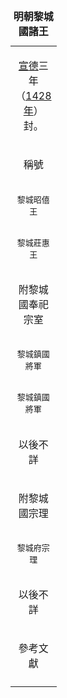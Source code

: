 {| class="wikitable" width=98%
|+'''明朝黎城國諸王'''     {{ed|明朝諸王列表/黎城國}}
|-
| colspan=5 align="center"|[[宣德]]三年（[[1428年]]）封。
|-
!稱號||style="white-space:nowrap;"|國君姓名||關係||在位年數||註記
|-
|width="60" align ="center" style="font-size:small;"|黎城昭僖王||width="70" align ="center" style="font-size:small;"|[[朱佶燏]]||width="135" style="font-size:small;"|朱模、庶四子||width="115" align ="center" style="font-size:small;"|[[1428年]]—[[1444年]]
| style="font-size:small;"|宣德三年封。[[正统 (年号)|正統]]九年薨。
|-
|width="60" align ="center" style="font-size:small;"|黎城莊惠王||width="70" align ="center" style="font-size:small;"|[[朱幼𫮊|朱幼{{僻字|𫮊|左“土”右“爰”}}]]||width="135" style="font-size:small;"|朱佶燏、嫡一子||width="115" align ="center" style="font-size:small;"|[[1447年]]—[[1477年]]
| style="font-size:small;"|正統十二年襲封。成化十三年薨。無子，除。
|-
| colspan=5 align="center"|附黎城國奉祀宗室
|-
|width="60" align ="center" style="font-size:small;"|黎城鎮國將軍||width="70" align ="center" style="font-size:small;"|[[朱詮鏴]]||width="135" style="font-size:small;"|朱幼㘧、嫡四子||width="115" align ="center" style="font-size:small;"|[[1477年]]—[[1497年]]前
| style="font-size:small;"|朱幼㘧過繼子。[[成化]]十三年承黎城王祀。後以朱幼㘧三子俱卒，奏准歸宗。
|-
|width="60" align ="center" style="font-size:small;"|黎城鎮國將軍||width="70" align ="center" style="font-size:small;"|[[朱勛洺]]||width="135" style="font-size:small;"|朱詮鏴、庶三子||width="115" align ="center" style="font-size:small;"|[[1505年]]—？年
| style="font-size:small;"|[[弘治 (明朝)|弘治]]十八年四月承黎城王祀。薨。<ref name="a">《[[明實錄]]》</ref>
|-
| colspan=5 align="center"|以後不詳
|-
| colspan=5 align="center"|附黎城國宗理
|-
|width="60" align ="center" style="font-size:small;"|黎城府宗理||width="70" align ="center" style="font-size:small;"|[[朱恬煉]]||width="135" style="font-size:small;"|朱胤？、子||width="115" align ="center" style="font-size:small;"|[[1585年]]—？年
| style="font-size:small;"|初封[[奉國將軍]]，[[萬曆]]十三年十一月管理府事。薨。<ref name="a"/>
|-
| colspan=5 align="center"|以後不詳
|-
| colspan=5 align="center"|參考文獻
|-
| colspan=5 |<div class="references-small"><references></references></div>
|}